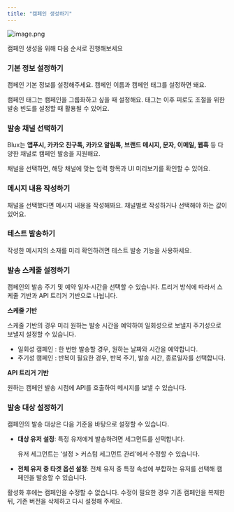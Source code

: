 ```yaml
---
title: "캠페인 생성하기"
---
```


![image.png](/images/image.png)

<Info>
  캠페인 생성을 위해 다음 순서로 진행해보세요
</Info>

### 기본 정보 설정하기

캠페인 기본 정보를 설정해주세요. 캠페인 이름과 캠페인 태그를 설정하면 돼요.

<Note>
  캠페인 태그는 캠페인을 그룹화하고 싶을 때 설정해요. 태그는 이후 피로도 조절을 위한 발송 빈도를 설정할 때 활용될 수 있어요.
</Note>

### 발송 채널 선택하기

Blux는 **앱푸시, 카카오 친구톡, 카카오 알림톡, 브랜드 메시지, 문자, 이메일, 웹훅** 등 다양한 채널로 캠페인 발송을 지원해요.

채널을 선택하면, 해당 채널에 맞는 입력 항목과 UI 미리보기를 확인할 수 있어요.

<CardGroup cols={3}>
  <Card title="앱푸시" icon="sparkles">
    
  </Card>
  <Card title="문자" icon="sparkles">
    
  </Card>
  <Card title="이메일" icon="sparkles">
    
  </Card>
  <Card title="New Card" icon="sparkles">
    
  </Card>
  <Card title="New Card" icon="sparkles">
    
  </Card>
  <Card title="New Card" icon="sparkles">
    
  </Card>
</CardGroup>

### 메시지 내용 작성하기

채널을 선택했다면 메시지 내용을 작성해봐요.
채널별로 작성하거나 선택해야 하는 값이 있어요.

### 테스트 발송하기

작성한 메시지의 소재를 미리 확인하려면 테스트 발송 기능을 사용하세요.

### 발송 스케줄 설정하기

캠페인의 발송 주기 및 예약 일자·시간을 선택할 수 있습니다. 트리거 방식에 따라서 스케줄 기반과 API 트리거 기반으로 나뉩니다.

**스케줄 기반**

스케줄 기반의 경우 미리 원하는 발송 시간을 예약하여 일회성으로 보낼지 주기성으로 보낼지 설정할 수 있습니다.

- 일회성 캠페인 : 한 번만 발송할 경우, 원하는 날짜와 시간을 예약합니다.
- 주기성 캠페인 : 반복이 필요한 경우, 반복 주기, 발송 시간, 종료일자를 선택합니다.

**API 트리거 기반**

원하는 캠페인 발송 시점에 API를 호출하여 메시지를 보낼 수 있습니다.

### 발송 대상 설정하기

캠페인의 발송 대상은 다음 기준을 바탕으로 설정할 수 있습니다.

- **대상 유저 설정**: 특정 유저에게 발송하려면 세그먼트를 선택합니다.

  유저 세그먼트는 ‘설정 \> 커스텀 세그먼트 관리’에서 수정할 수 있습니다.
- **전체 유저 중 타겟 옵션 설정**: 전체 유저 중 특정 속성에 부합하는 유저를 선택해 캠페인을 발송할 수 있습니다.

<Warning>
  활성화 후에는 캠페인을 수정할 수 없습니다. 수정이 필요한 경우 기존 캠페인을 복제한 뒤, 기존 버전을 삭제하고 다시 설정해 주세요.
</Warning>